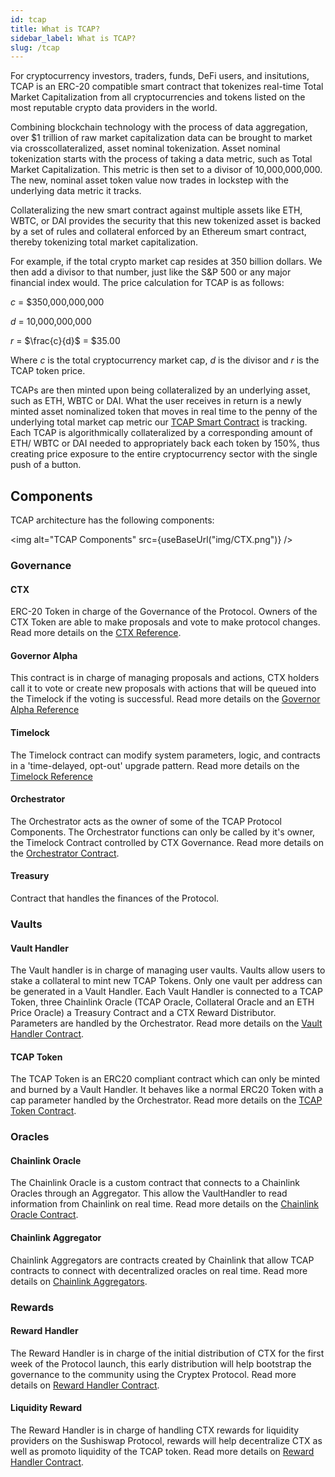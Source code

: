 ```yaml
---
id: tcap
title: What is TCAP?
sidebar_label: What is TCAP?
slug: /tcap
---
```



<link
    rel="stylesheet"
    href="https://cdn.jsdelivr.net/npm/katex@0.12.0/dist/katex.min.css"
    integrity="sha384-AfEj0r4/OFrOo5t7NnNe46zW/tFgW6x/bCJG8FqQCEo3+Aro6EYUG4+cU+KJWu/X"
    crossorigin="anonymous"
/>

For cryptocurrency investors, traders, funds, DeFi users, and insitutions, TCAP is an ERC-20 compatible smart contract that tokenizes real-time Total Market Capitalization from all cryptocurrencies and tokens listed on the most reputable crypto data providers in the world.

Combining blockchain technology with the process of data aggregation, over $1 trillion of raw market capitalization data can be brought to market via crosscollateralized, asset nominal tokenization. Asset nominal tokenization starts with the process of taking a data metric, such as Total Market Capitalization. This metric is then set to a divisor of 10,000,000,000. The new, nominal asset token value now trades in lockstep with the underlying data metric it tracks.

Collateralizing the new smart contract against multiple assets like ETH, WBTC, or DAI provides the security that this new tokenized asset is backed by a set of rules and collateral enforced by an Ethereum smart contract, thereby tokenizing total market capitalization.

For example, if the total crypto market cap resides at 350 billion dollars. We then add a divisor to that number, just like the S&P 500 or any major financial index would. The price calculation for TCAP is as follows:

$c$ = \$350,000,000,000

$d$ = 10,000,000,000

$r$ = $\frac{c}{d}$ = \$35.00

Where $c$ is the total cryptocurrency market cap, $d$ is the divisor and $r$ is the TCAP token price.

TCAPs are then minted upon being collateralized by an underlying asset, such as ETH, WBTC or DAI. What the user receives in return is a newly minted asset nominalized token that moves in real time to the penny of the underlying total market cap metric our [TCAP Smart Contract](contracts/tcap) is tracking. Each TCAP is algorithmically collateralized by a corresponding amount of ETH/ WBTC or DAI needed to appropriately back each token by 150%, thus creating price exposure to the entire cryptocurrency sector with the single push of a button.

## Components

TCAP architecture has the following components:

<img alt="TCAP Components" src={useBaseUrl("img/CTX.png")} />

### Governance

#### CTX

ERC-20 Token in charge of the Governance of the Protocol. Owners of the CTX Token are able to make proposals and vote to make protocol changes. Read more details on the [CTX Reference](governance/reference#read-only-functions-ctx).

#### Governor Alpha

This contract is in charge of managing proposals and actions, CTX holders call it to vote or create new proposals with actions that will be queued into the Timelock if the voting is successful. Read more details on the
[Governor Alpha Reference](reference#read-only-functions-governor-alpha)

#### Timelock

The Timelock contract can modify system parameters, logic, and contracts in a 'time-delayed, opt-out' upgrade pattern. Read more details on the [Timelock Reference](governance/reference#timelock)

#### Orchestrator

The Orchestrator acts as the owner of some of the TCAP Protocol Components. The Orchestrator functions can only be called by it's owner, the Timelock Contract controlled by CTX Governance. Read more details on the [Orchestrator Contract](contracts/orchestrator).

#### Treasury

Contract that handles the finances of the Protocol.

### Vaults

#### Vault Handler

The Vault handler is in charge of managing user vaults. Vaults allow users to stake a collateral to mint new TCAP Tokens. Only one vault per address can be generated in a Vault Handler. Each Vault Handler is connected to a TCAP Token, three Chainlink Oracle (TCAP Oracle, Collateral Oracle and an ETH Price Oracle) a Treasury Contract and a CTX Reward Distributor. Parameters are handled by the Orchestrator. Read more details on the [Vault Handler Contract](contracts/ivaulthandler).

#### TCAP Token

The TCAP Token is an ERC20 compliant contract which can only be minted and burned by a Vault Handler. It behaves like a normal ERC20 Token with a cap parameter handled by the Orchestrator. Read more details on the [TCAP Token Contract](contracts/tcap).

### Oracles

#### Chainlink Oracle

The Chainlink Oracle is a custom contract that connects to a Chainlink Oracles through an Aggregator. This allow the VaultHandler to read information from Chainlink on real time. Read more details on the [Chainlink Oracle Contract](contracts/chainlink).

#### Chainlink Aggregator

Chainlink Aggregators are contracts created by Chainlink that allow TCAP contracts to connect with decentralized oracles on real time. Read more details on [Chainlink Aggregators](https://docs.chain.link/docs/get-the-latest-price).

### Rewards

#### Reward Handler

The Reward Handler is in charge of the initial distribution of CTX for the first week of the Protocol launch, this early distribution will help bootstrap the governance to the community using the Cryptex Protocol. Read more details on [Reward Handler Contract](contracts/rewardhandler).

#### Liquidity Reward

The Reward Handler is in charge of handling CTX rewards for liquidity providers on the Sushiswap Protocol, rewards will help decentralize CTX as well as promoto liquidity of the TCAP token. Read more details on [Reward Handler Contract](contracts/rewardhandler).
